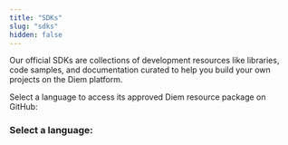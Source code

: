 ```yaml
---
title: "SDKs"
slug: "sdks"
hidden: false
---
```




Our official SDKs are collections of development resources like libraries, code samples, and documentation curated to
help you build your own projects on the Diem platform.

Select a language to access its approved Diem resource package on GitHub:

### Select a language:

<CardsWrapper>
  <SimpleTextCard
    icon="img/github.svg"
    iconDark="img/github-dark.svg"
    title="Python SDK"
    overlay=""
    to="https://github.com/diem/client-sdk-python"
  />
</CardsWrapper>